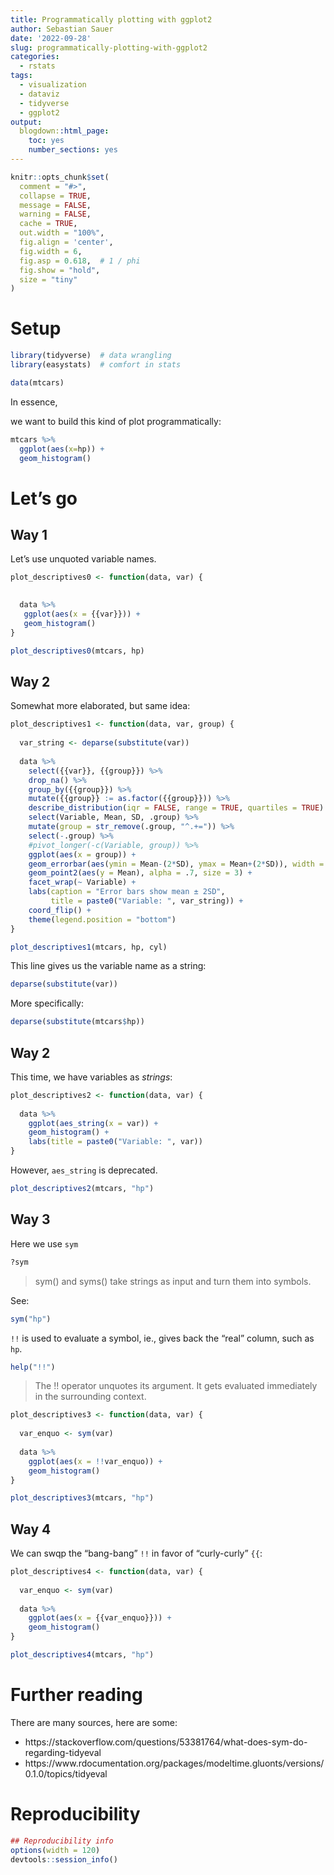 ```yaml
---
title: Programmatically plotting with ggplot2
author: Sebastian Sauer
date: '2022-09-28'
slug: programmatically-plotting-with-ggplot2
categories:
  - rstats
tags:
  - visualization
  - dataviz
  - tidyverse
  - ggplot2
output:
  blogdown::html_page:
    toc: yes
    number_sections: yes
---
```




```r
knitr::opts_chunk$set(
  comment = "#>",
  collapse = TRUE,
  message = FALSE,
  warning = FALSE,
  cache = TRUE,
  out.width = "100%",
  fig.align = 'center',
  fig.width = 6,
  fig.asp = 0.618,  # 1 / phi
  fig.show = "hold",
  size = "tiny"
)
```



# Setup

```r
library(tidyverse)  # data wrangling
library(easystats)  # comfort in stats
```



```r
data(mtcars)
```


In essence,

we want to build this kind of plot programmatically:



```r
mtcars %>% 
  ggplot(aes(x=hp)) +
  geom_histogram()
```




# Let's go

## Way 1

Let's use unquoted variable names.

```r
plot_descriptives0 <- function(data, var) {
  

  data %>% 
   ggplot(aes(x = {{var}})) +
   geom_histogram()
}

plot_descriptives0(mtcars, hp)
```



## Way 2

Somewhat more elaborated, but same idea:

```r
plot_descriptives1 <- function(data, var, group) {
  
  var_string <- deparse(substitute(var))
  
  data %>% 
    select({{var}}, {{group}}) %>%
    drop_na() %>% 
    group_by({{group}}) %>%
    mutate({{group}} := as.factor({{group}})) %>%  
    describe_distribution(iqr = FALSE, range = TRUE, quartiles = TRUE) %>% 
    select(Variable, Mean, SD, .group) %>% 
    mutate(group = str_remove(.group, "^.+=")) %>% 
    select(-.group) %>% 
    #pivot_longer(-c(Variable, group)) %>% 
    ggplot(aes(x = group)) +
    geom_errorbar(aes(ymin = Mean-(2*SD), ymax = Mean+(2*SD)), width = .1) +
    geom_point2(aes(y = Mean), alpha = .7, size = 3) +
    facet_wrap(~ Variable) +
    labs(caption = "Error bars show mean ± 2SD",
         title = paste0("Variable: ", var_string)) +
    coord_flip() +
    theme(legend.position = "bottom")
}
```




```r
plot_descriptives1(mtcars, hp, cyl)
```




This line gives us the variable name as a string:
```r
deparse(substitute(var))
```

More specifically:

```r
deparse(substitute(mtcars$hp))
```





## Way 2



This time, we have variables as *strings*:

```r
plot_descriptives2 <- function(data, var) {
  
  data %>% 
    ggplot(aes_string(x = var)) +
    geom_histogram() +
    labs(title = paste0("Variable: ", var))
}
```


However, `aes_string` is deprecated.

```r
plot_descriptives2(mtcars, "hp")
```



## Way 3

Here we use `sym`

```r
?sym
```


>   sym() and syms() take strings as input and turn them into symbols.

See:

```r
sym("hp")
```


`!!` is used to evaluate a symbol, ie., gives back the "real" column, such as `hp`.


```r
help("!!")
```


>   The !! operator unquotes its argument. It gets evaluated immediately in the surrounding context.


```r
plot_descriptives3 <- function(data, var) {
  
  var_enquo <- sym(var)
  
  data %>% 
    ggplot(aes(x = !!var_enquo)) +
    geom_histogram()
}

plot_descriptives3(mtcars, "hp")
```



## Way 4

We can swqp the "bang-bang" `!!` in favor of "curly-curly" `{{`:

```r
plot_descriptives4 <- function(data, var) {
  
  var_enquo <- sym(var)
  
  data %>% 
    ggplot(aes(x = {{var_enquo}})) +
    geom_histogram()
}

plot_descriptives4(mtcars, "hp")
```


# Further reading

There are many sources, here are some:

- https://stackoverflow.com/questions/53381764/what-does-sym-do-regarding-tidyeval
- https://www.rdocumentation.org/packages/modeltime.gluonts/versions/0.1.0/topics/tidyeval


# Reproducibility

```r
## Reproducibility info
options(width = 120)
devtools::session_info()

```



